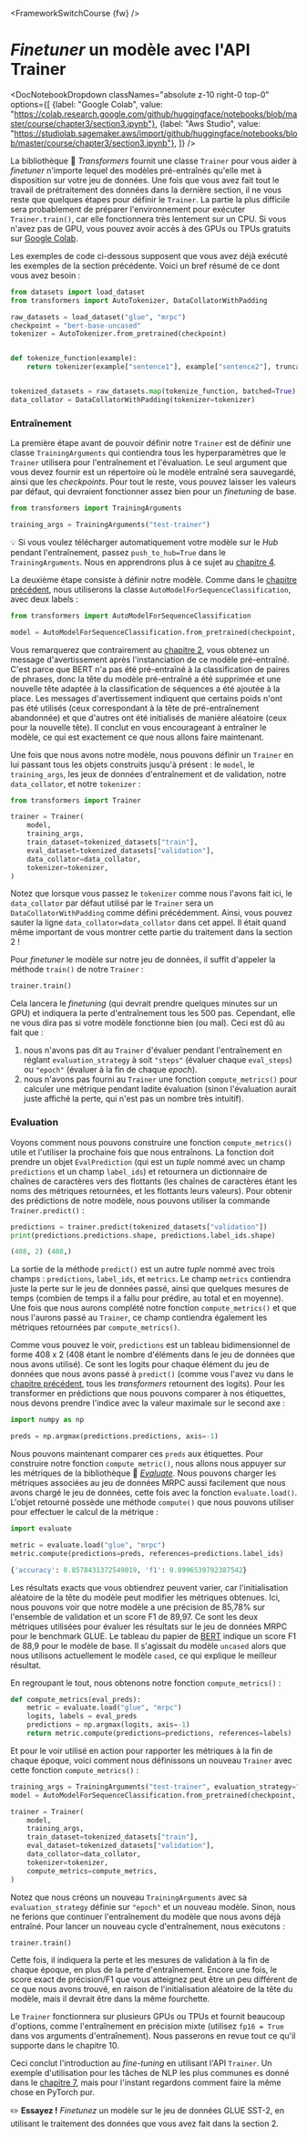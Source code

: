 <FrameworkSwitchCourse {fw} />

# <i>Finetuner</i> un modèle avec l'API Trainer

<DocNotebookDropdown
  classNames="absolute z-10 right-0 top-0"
  options={[
    {label: "Google Colab", value: "https://colab.research.google.com/github/huggingface/notebooks/blob/master/course/chapter3/section3.ipynb"},
    {label: "Aws Studio", value: "https://studiolab.sagemaker.aws/import/github/huggingface/notebooks/blob/master/course/chapter3/section3.ipynb"},
]} />

<Youtube id="nvBXf7s7vTI"/>

La bibliothèque 🤗 *Transformers* fournit une classe `Trainer` pour vous aider à *finetuner* n'importe lequel des modèles pré-entraînés qu'elle met à disposition sur votre jeu de données. Une fois que vous avez fait tout le travail de prétraitement des données dans la dernière section, il ne vous reste que quelques étapes pour définir le `Trainer`. La partie la plus difficile sera probablement de préparer l'environnement pour exécuter `Trainer.train()`, car elle fonctionnera très lentement sur un CPU. Si vous n'avez pas de GPU, vous pouvez avoir accès à des GPUs ou TPUs gratuits sur [Google Colab](https://colab.research.google.com/).

Les exemples de code ci-dessous supposent que vous avez déjà exécuté les exemples de la section précédente. Voici un bref résumé de ce dont vous avez besoin :

```py
from datasets import load_dataset
from transformers import AutoTokenizer, DataCollatorWithPadding

raw_datasets = load_dataset("glue", "mrpc")
checkpoint = "bert-base-uncased"
tokenizer = AutoTokenizer.from_pretrained(checkpoint)


def tokenize_function(example):
    return tokenizer(example["sentence1"], example["sentence2"], truncation=True)


tokenized_datasets = raw_datasets.map(tokenize_function, batched=True)
data_collator = DataCollatorWithPadding(tokenizer=tokenizer)
```

### Entraînement

La première étape avant de pouvoir définir notre `Trainer` est de définir une classe `TrainingArguments` qui contiendra tous les hyperparamètres que le `Trainer` utilisera pour l'entraînement et l'évaluation. Le seul argument que vous devez fournir est un répertoire où le modèle entraîné sera sauvegardé, ainsi que les *checkpoints*. Pour tout le reste, vous pouvez laisser les valeurs par défaut, qui devraient fonctionner assez bien pour un *finetuning* de base.

```py
from transformers import TrainingArguments

training_args = TrainingArguments("test-trainer")
```

<Tip>

💡 Si vous voulez télécharger automatiquement votre modèle sur le *Hub* pendant l'entraînement, passez `push_to_hub=True` dans le `TrainingArguments`. Nous en apprendrons plus à ce sujet au [chapitre 4](/course/fr/chapter4/3).

</Tip>

La deuxième étape consiste à définir notre modèle. Comme dans le [chapitre précédent](/course/fr/chapter2), nous utiliserons la classe `AutoModelForSequenceClassification`, avec deux labels :

```py
from transformers import AutoModelForSequenceClassification

model = AutoModelForSequenceClassification.from_pretrained(checkpoint, num_labels=2)
```

Vous remarquerez que contrairement au [chapitre 2](/course/fr/chapter2), vous obtenez un message d'avertissement après l'instanciation de ce modèle pré-entraîné. C'est parce que BERT n'a pas été pré-entraîné à la classification de paires de phrases, donc la tête du modèle pré-entraîné a été supprimée et une nouvelle tête adaptée à la classification de séquences a été ajoutée à la place. Les messages d'avertissement indiquent que certains poids n'ont pas été utilisés (ceux correspondant à la tête de pré-entraînement abandonnée) et que d'autres ont été initialisés de manière aléatoire (ceux pour la nouvelle tête). Il conclut en vous encourageant à entraîner le modèle, ce qui est exactement ce que nous allons faire maintenant.

Une fois que nous avons notre modèle, nous pouvons définir un `Trainer` en lui passant tous les objets construits jusqu'à présent : le `model`, le `training_args`, les jeux de données d'entraînement et de validation, notre `data_collator`, et notre `tokenizer` :

```py
from transformers import Trainer

trainer = Trainer(
    model,
    training_args,
    train_dataset=tokenized_datasets["train"],
    eval_dataset=tokenized_datasets["validation"],
    data_collator=data_collator,
    tokenizer=tokenizer,
)
```

Notez que lorsque vous passez le `tokenizer` comme nous l'avons fait ici, le `data_collator` par défaut utilisé par le `Trainer` sera un `DataCollatorWithPadding` comme défini précédemment. Ainsi, vous pouvez sauter la ligne `data_collator=data_collator` dans cet appel. Il était quand même important de vous montrer cette partie du traitement dans la section 2 !

Pour *finetuner* le modèle sur notre jeu de données, il suffit d'appeler la méthode `train()` de notre `Trainer` :

```py
trainer.train()
```

Cela lancera le *finetuning* (qui devrait prendre quelques minutes sur un GPU) et indiquera la perte d'entraînement tous les 500 pas. Cependant, elle ne vous dira pas si votre modèle fonctionne bien (ou mal). Ceci est dû au fait que :

1. nous n'avons pas dit au `Trainer` d'évaluer pendant l'entraînement en réglant `evaluation_strategy` à soit `"steps"` (évaluer chaque `eval_steps`) ou `"epoch"` (évaluer à la fin de chaque *epoch*).
2. nous n'avons pas fourni au `Trainer` une fonction `compute_metrics()` pour calculer une métrique pendant ladite évaluation (sinon l'évaluation aurait juste affiché la perte, qui n'est pas un nombre très intuitif).


### Evaluation

Voyons comment nous pouvons construire une fonction `compute_metrics()` utile et l'utiliser la prochaine fois que nous entraînons. La fonction doit prendre un objet `EvalPrediction` (qui est un *tuple* nommé avec un champ `predictions` et un champ `label_ids`) et retournera un dictionnaire de chaînes de caractères vers des flottants (les chaînes de caractères étant les noms des métriques retournées, et les flottants leurs valeurs). Pour obtenir des prédictions de notre modèle, nous pouvons utiliser la commande `Trainer.predict()` :

```py
predictions = trainer.predict(tokenized_datasets["validation"])
print(predictions.predictions.shape, predictions.label_ids.shape)
```

```python out
(408, 2) (408,)
```

La sortie de la méthode `predict()` est un autre *tuple* nommé avec trois champs : `predictions`, `label_ids`, et `metrics`. Le champ `metrics` contiendra juste la perte sur le jeu de données passé, ainsi que quelques mesures de temps (combien de temps il a fallu pour prédire, au total et en moyenne). Une fois que nous aurons complété notre fonction `compute_metrics()` et que nous l'aurons passé au `Trainer`, ce champ contiendra également les métriques retournées par `compute_metrics()`.

Comme vous pouvez le voir, `predictions` est un tableau bidimensionnel de forme 408 x 2 (408 étant le nombre d'éléments dans le jeu de données que nous avons utilisé). Ce sont les logits pour chaque élément du jeu de données que nous avons passé à `predict()` (comme vous l'avez vu dans le [chapitre précédent](/course/fr/chapter2), tous les *transformers* retournent des logits). Pour les transformer en prédictions que nous pouvons comparer à nos étiquettes, nous devons prendre l'indice avec la valeur maximale sur le second axe :

```py
import numpy as np

preds = np.argmax(predictions.predictions, axis=-1)
```

Nous pouvons maintenant comparer ces `preds` aux étiquettes. Pour construire notre fonction `compute_metric()`, nous allons nous appuyer sur les métriques de la bibliothèque 🤗 [*Evaluate*](https://github.com/huggingface/evaluate/). Nous pouvons charger les métriques associées au jeu de données MRPC aussi facilement que nous avons chargé le jeu de données, cette fois avec la fonction `evaluate.load()`. L'objet retourné possède une méthode `compute()` que nous pouvons utiliser pour effectuer le calcul de la métrique :

```py
import evaluate

metric = evaluate.load("glue", "mrpc")
metric.compute(predictions=preds, references=predictions.label_ids)
```

```python out
{'accuracy': 0.8578431372549019, 'f1': 0.8996539792387542}
```

Les résultats exacts que vous obtiendrez peuvent varier, car l'initialisation aléatoire de la tête du modèle peut modifier les métriques obtenues. Ici, nous pouvons voir que notre modèle a une précision de 85,78% sur l'ensemble de validation et un score F1 de 89,97. Ce sont les deux métriques utilisées pour évaluer les résultats sur le jeu de données MRPC pour le benchmark GLUE. Le tableau du papier de [BERT](https://arxiv.org/pdf/1810.04805.pdf) indique un score F1 de 88,9 pour le modèle de base. Il s'agissait du modèle `uncased` alors que nous utilisons actuellement le modèle `cased`, ce qui explique le meilleur résultat.

En regroupant le tout, nous obtenons notre fonction `compute_metrics()` :

```py
def compute_metrics(eval_preds):
    metric = evaluate.load("glue", "mrpc")
    logits, labels = eval_preds
    predictions = np.argmax(logits, axis=-1)
    return metric.compute(predictions=predictions, references=labels)
```

Et pour le voir utilisé en action pour rapporter les métriques à la fin de chaque époque, voici comment nous définissons un nouveau `Trainer` avec cette fonction `compute_metrics()` :

```py
training_args = TrainingArguments("test-trainer", evaluation_strategy="epoch")
model = AutoModelForSequenceClassification.from_pretrained(checkpoint, num_labels=2)

trainer = Trainer(
    model,
    training_args,
    train_dataset=tokenized_datasets["train"],
    eval_dataset=tokenized_datasets["validation"],
    data_collator=data_collator,
    tokenizer=tokenizer,
    compute_metrics=compute_metrics,
)
```

Notez que nous créons un nouveau `TrainingArguments` avec sa `evaluation_strategy` définie sur `"epoch"` et un nouveau modèle. Sinon, nous ne ferions que continuer l'entraînement du modèle que nous avons déjà entraîné. Pour lancer un nouveau cycle d'entraînement, nous exécutons :

```
trainer.train()
```

Cette fois, il indiquera la perte et les mesures de validation à la fin de chaque époque, en plus de la perte d'entraînement. Encore une fois, le score exact de précision/F1 que vous atteignez peut être un peu différent de ce que nous avons trouvé, en raison de l'initialisation aléatoire de la tête du modèle, mais il devrait être dans la même fourchette.

Le `Trainer` fonctionnera sur plusieurs GPUs ou TPUs et fournit beaucoup d'options, comme l'entraînement en précision mixte (utilisez `fp16 = True` dans vos arguments d'entraînement). Nous passerons en revue tout ce qu'il supporte dans le chapitre 10.

Ceci conclut l'introduction au *fine-tuning* en utilisant l'API `Trainer`. Un exemple d'utilisation pour les tâches de NLP les plus communes es donné dans le [chapitre 7](/course/fr/chapter7), mais pour l'instant regardons comment faire la même chose en PyTorch pur.

<Tip>

✏️ **Essayez !** *Finetunez* un modèle sur le jeu de données GLUE SST-2, en utilisant le traitement des données que vous avez fait dans la section 2.

</Tip>
